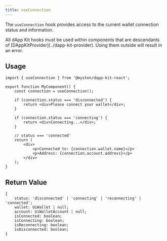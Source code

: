 ```yaml
---
title: useConnection
---
```


The `useConnection` hook provides access to the current wallet connection status and information.

<Callout type="warn">
	All dApp Kit hooks must be used within components that are descendants of
	[DAppKitProvider](../dapp-kit-provider). Using them outside will result in an error.
</Callout>

## Usage

```tsx
import { useConnection } from '@mysten/dapp-kit-react';

export function MyComponent() {
	const connection = useConnection();

	if (connection.status === 'disconnected') {
		return <div>Please connect your wallet</div>;
	}

	if (connection.status === 'connecting') {
		return <div>Connecting...</div>;
	}

	// status === 'connected'
	return (
		<div>
			<p>Connected to: {connection.wallet.name}</p>
			<p>Address: {connection.account.address}</p>
		</div>
	);
}
```

## Return Value

```tsx
{
	status: 'disconnected' | 'connecting' | 'reconnecting' | 'connected';
	wallet: UiWallet | null;
	account: UiWalletAccount | null;
	isConnected: boolean;
	isConnecting: boolean;
	isReconnecting: boolean;
	isDisconnected: boolean;
}
```
